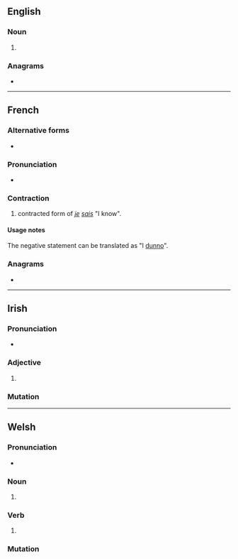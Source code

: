 {{also|cháis}}
==English==

===Noun===
{{head|en|noun plural form}}

# {{plural of|chai|lang=en}}

===Anagrams===
* {{anagrams|en|Chias|chias}}

----

==French==

===Alternative forms===
* {{l|fr|ché}}

===Pronunciation===
* {{fr-IPA|ché}}

===Contraction===
{{head|fr|contractions}}

# {{lb|fr|informal}} contracted form of ''[[je]] [[sais]]'' "I know".

====Usage notes====
The negative statement {{m|fr|chais pas}} can be translated as "I [[dunno]]".

===Anagrams===
* {{l|fr|chias}}

----

==Irish==

===Pronunciation===
* {{IPA|[xaʃ]|lang=ga}}

===Adjective===
{{head|ga|mutated adjective}}

# {{ga-lenition of|cais}}

===Mutation===
{{ga-mut-cons|c|ais}}

----

==Welsh==

===Pronunciation===
* {{IPA|/χai̯s/|lang=cy}}

===Noun===
{{head|cy|mutated noun}}

# {{aspirate mutation of|cais|lang=cy}}

===Verb===
{{head|cy|mutated verb}}

# {{aspirate mutation of|cais|lang=cy}}

===Mutation===
{{cy-mut-auto|cais}}